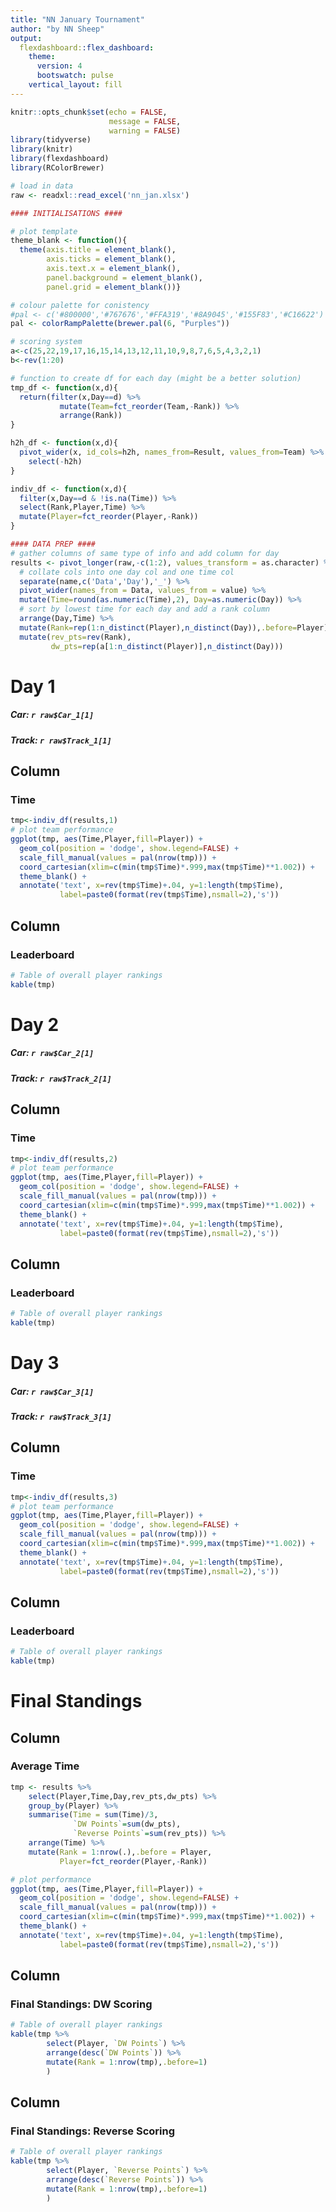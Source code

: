 ---
title: "NN January Tournament"
author: "by NN Sheep"
output: 
  flexdashboard::flex_dashboard:
    theme: 
      version: 4
      bootswatch: pulse
    vertical_layout: fill
---

```{r setup, include=FALSE, message=FALSE}
knitr::opts_chunk$set(echo = FALSE, 
                      message = FALSE, 
                      warning = FALSE)
library(tidyverse)
library(knitr)
library(flexdashboard)
library(RColorBrewer)

# load in data
raw <- readxl::read_excel('nn_jan.xlsx') 
```

```{r}
#### INITIALISATIONS ####

# plot template
theme_blank <- function(){
  theme(axis.title = element_blank(),
        axis.ticks = element_blank(),
        axis.text.x = element_blank(),
        panel.background = element_blank(),
        panel.grid = element_blank())}

# colour palette for conistency
#pal <- c('#800000','#767676','#FFA319','#8A9045','#155F83','#C16622')
pal <- colorRampPalette(brewer.pal(6, "Purples"))

# scoring system
a<-c(25,22,19,17,16,15,14,13,12,11,10,9,8,7,6,5,4,3,2,1)
b<-rev(1:20)

# function to create df for each day (might be a better solution)
tmp_df <- function(x,d){
  return(filter(x,Day==d) %>% 
           mutate(Team=fct_reorder(Team,-Rank)) %>%
           arrange(Rank))
}

h2h_df <- function(x,d){
  pivot_wider(x, id_cols=h2h, names_from=Result, values_from=Team) %>% 
    select(-h2h) 
}

indiv_df <- function(x,d){
  filter(x,Day==d & !is.na(Time)) %>%
  select(Rank,Player,Time) %>% 
  mutate(Player=fct_reorder(Player,-Rank))
}
```

``` {r}
#### DATA PREP ####
# gather columns of same type of info and add column for day
results <- pivot_longer(raw,-c(1:2), values_transform = as.character) %>%
  # collate cols into one day col and one time col
  separate(name,c('Data','Day'),'_') %>% 
  pivot_wider(names_from = Data, values_from = value) %>%
  mutate(Time=round(as.numeric(Time),2), Day=as.numeric(Day)) %>%
  # sort by lowest time for each day and add a rank column
  arrange(Day,Time) %>%
  mutate(Rank=rep(1:n_distinct(Player),n_distinct(Day)),.before=Player) %>%
  mutate(rev_pts=rev(Rank),
         dw_pts=rep(a[1:n_distinct(Player)],n_distinct(Day)))
```

# Day 1
##### **Car: `r raw$Car_1[1]`**
##### **Track: `r raw$Track_1[1]`**


Column 
--------------
### Time 
```{r}
tmp<-indiv_df(results,1)
# plot team performance
ggplot(tmp, aes(Time,Player,fill=Player)) +
  geom_col(position = 'dodge', show.legend=FALSE) +
  scale_fill_manual(values = pal(nrow(tmp))) +
  coord_cartesian(xlim=c(min(tmp$Time)*.999,max(tmp$Time)**1.002)) +
  theme_blank() + 
  annotate('text', x=rev(tmp$Time)+.04, y=1:length(tmp$Time), 
           label=paste0(format(rev(tmp$Time),nsmall=2),'s'))
```

Column 
--------------
### Leaderboard 
```{r}
# Table of overall player rankings
kable(tmp)
```

# Day 2
##### Car: `r raw$Car_2[1]`
##### Track: `r raw$Track_2[1]`


Column 
--------------
### Time 
```{r}
tmp<-indiv_df(results,2)
# plot team performance
ggplot(tmp, aes(Time,Player,fill=Player)) +
  geom_col(position = 'dodge', show.legend=FALSE) +
  scale_fill_manual(values = pal(nrow(tmp))) +
  coord_cartesian(xlim=c(min(tmp$Time)*.999,max(tmp$Time)**1.002)) +
  theme_blank() + 
  annotate('text', x=rev(tmp$Time)+.04, y=1:length(tmp$Time), 
           label=paste0(format(rev(tmp$Time),nsmall=2),'s'))
```

Column 
--------------
### Leaderboard 
```{r}
# Table of overall player rankings
kable(tmp)
```

# Day 3

##### Car: `r raw$Car_3[1]`
##### Track: `r raw$Track_3[1]`


Column 
--------------
### Time 
```{r}
tmp<-indiv_df(results,3)
# plot team performance
ggplot(tmp, aes(Time,Player,fill=Player)) +
  geom_col(position = 'dodge', show.legend=FALSE) +
  scale_fill_manual(values = pal(nrow(tmp))) +
  coord_cartesian(xlim=c(min(tmp$Time)*.999,max(tmp$Time)**1.002)) +
  theme_blank() + 
  annotate('text', x=rev(tmp$Time)+.04, y=1:length(tmp$Time), 
           label=paste0(format(rev(tmp$Time),nsmall=2),'s'))
```

Column 
--------------
### Leaderboard 
```{r}
# Table of overall player rankings
kable(tmp)
```

# Final Standings 

Column 
--------------
### Average Time 
```{r}
tmp <- results %>%
    select(Player,Time,Day,rev_pts,dw_pts) %>% 
    group_by(Player) %>%
    summarise(Time = sum(Time)/3,
              `DW Points`=sum(dw_pts),
              `Reverse Points`=sum(rev_pts)) %>%
    arrange(Time) %>%
    mutate(Rank = 1:nrow(.),.before = Player,
           Player=fct_reorder(Player,-Rank))

# plot performance
ggplot(tmp, aes(Time,Player,fill=Player)) +
  geom_col(position = 'dodge', show.legend=FALSE) +
  scale_fill_manual(values = pal(nrow(tmp))) +
  coord_cartesian(xlim=c(min(tmp$Time)*.999,max(tmp$Time)**1.002)) +
  theme_blank() + 
  annotate('text', x=rev(tmp$Time)+.04, y=1:length(tmp$Time), 
           label=paste0(format(rev(tmp$Time),nsmall=2),'s'))
```

Column 
--------------
### Final Standings: DW Scoring
```{r}
# Table of overall player rankings
kable(tmp %>%
        select(Player, `DW Points`) %>%
        arrange(desc(`DW Points`)) %>%
        mutate(Rank = 1:nrow(tmp),.before=1)
        )
```

Column 
--------------
### Final Standings: Reverse Scoring
```{r}
# Table of overall player rankings
kable(tmp %>%
        select(Player, `Reverse Points`) %>%
        arrange(desc(`Reverse Points`)) %>%
        mutate(Rank = 1:nrow(tmp),.before=1)
        )
```



